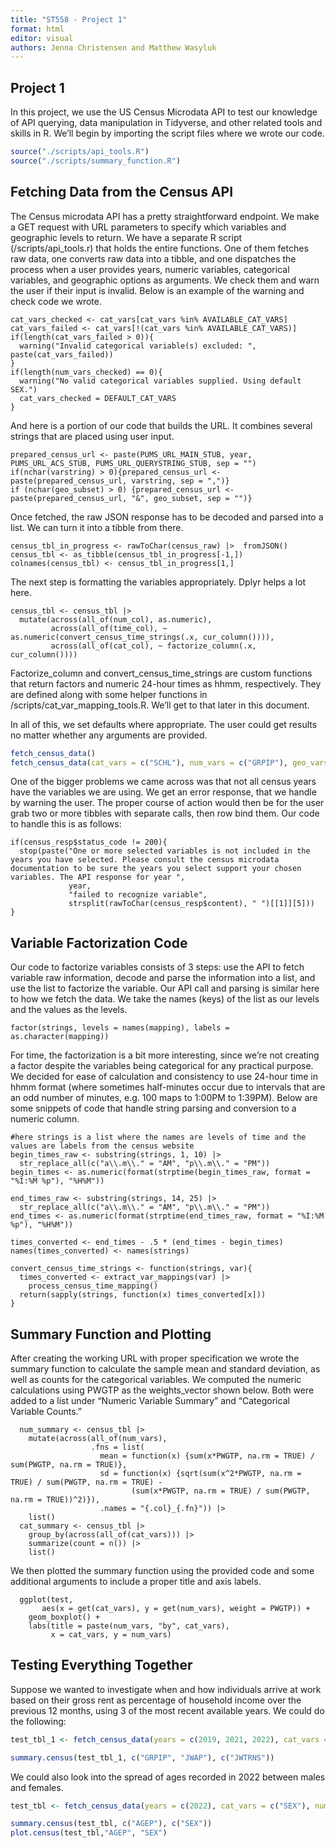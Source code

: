 ```yaml
---
title: "ST558 - Project 1"
format: html
editor: visual
authors: Jenna Christensen and Matthew Wasyluk
---
```


## Project 1

In this project, we use the US Census Microdata API to test our knowledge of API querying, data manipulation in Tidyverse, and other related tools and skills in R. We'll begin by importing the script files where we wrote our code.

```r
source("./scripts/api_tools.R")
source("./scripts/summary_function.R")
```

## Fetching Data from the Census API

The Census microdata API has a pretty straightforward endpoint. We make a GET request with URL parameters to specify which variables and geographic levels to return. We have a separate R script (/scripts/api_tools.r) that holds the entire functions. One of them fetches raw data, one converts raw data into a tibble, and one dispatches the process when a user provides years, numeric variables, categorical variables, and geographic options as arguments. We check them and warn the user if their input is invalid. Below is an example of the warning and check code we wrote.

```         
cat_vars_checked <- cat_vars[cat_vars %in% AVAILABLE_CAT_VARS]
cat_vars_failed <- cat_vars[!(cat_vars %in% AVAILABLE_CAT_VARS)]
if(length(cat_vars_failed > 0)){
  warning("Invalid categorical variable(s) excluded: ", paste(cat_vars_failed))
}
if(length(num_vars_checked) == 0){
  warning("No valid categorical variables supplied. Using default SEX.")
  cat_vars_checked = DEFAULT_CAT_VARS
}
```

And here is a portion of our code that builds the URL. It combines several strings that are placed using user input.

```         
prepared_census_url <- paste(PUMS_URL_MAIN_STUB, year, PUMS_URL_ACS_STUB, PUMS_URL_QUERYSTRING_STUB, sep = "")
if(nchar(varstring) > 0){prepared_census_url <-  paste(prepared_census_url, varstring, sep = ",")}
if (nchar(geo_subset) > 0) {prepared_census_url <- paste(prepared_census_url, "&", geo_subset, sep = "")}
```

Once fetched, the raw JSON response has to be decoded and parsed into a list. We can turn it into a tibble from there.

```         
census_tbl_in_progress <- rawToChar(census_raw) |>  fromJSON()
census_tbl <- as_tibble(census_tbl_in_progress[-1,]) 
colnames(census_tbl) <- census_tbl_in_progress[1,]
```

The next step is formatting the variables appropriately. Dplyr helps a lot here.

```         
census_tbl <- census_tbl |> 
  mutate(across(all_of(num_col), as.numeric),
         across(all_of(time_col), ~ as.numeric(convert_census_time_strings(.x, cur_column()))),
         across(all_of(cat_col), ~ factorize_column(.x, cur_column())))
```

Factorize_column and convert_census_time_strings are custom functions that return factors and numeric 24-hour times as hhmm, respectively. They are defined along with some helper functions in /scripts/cat_var_mapping_tools.R. We'll get to that later in this document.

In all of this, we set defaults where appropriate. The user could get results no matter whether any arguments are provided.

```r
fetch_census_data()
fetch_census_data(cat_vars = c("SCHL"), num_vars = c("GRPIP"), geo_vars = c("DIVISION"), geo_sub = "3", years = c(2014, 2017))
```

One of the bigger problems we came across was that not all census years have the variables we are using. We get an error response, that we handle by warning the user. The proper course of action would then be for the user grab two or more tibbles with separate calls, then row bind them. Our code to handle this is as follows:

```         
if(census_resp$status_code != 200){
  stop(paste("One or more selected variables is not included in the years you have selected. Please consult the census microdata documentation to be sure the years you select support your chosen variables. The API response for year ", 
             year, 
             "failed to recognize variable", 
             strsplit(rawToChar(census_resp$content), " ")[[1]][5]))
}
```

## Variable Factorization Code

Our code to factorize variables consists of 3 steps: use the API to fetch variable raw information, decode and parse the information into a list, and use the list to factorize the variable. Our API call and parsing is similar here to how we fetch the data. We take the names (keys) of the list as our levels and the values as the levels.

```         
factor(strings, levels = names(mapping), labels = as.character(mapping))
```

For time, the factorization is a bit more interesting, since we're not creating a factor despite the variables being categorical for any practical purpose. We decided for ease of calculation and consistency to use 24-hour time in hhmm format (where sometimes half-minutes occur due to intervals that are an odd number of minutes, e.g. 100 maps to 1:00PM to 1:39PM). Below are some snippets of code that handle string parsing and conversion to a numeric column.

```         
#here strings is a list where the names are levels of time and the values are labels from the census website
begin_times_raw <- substring(strings, 1, 10) |> 
  str_replace_all(c("a\\.m\\." = "AM", "p\\.m\\." = "PM"))
begin_times <- as.numeric(format(strptime(begin_times_raw, format = "%I:%M %p"), "%H%M"))
  
end_times_raw <- substring(strings, 14, 25) |> 
  str_replace_all(c("a\\.m\\." = "AM", "p\\.m\\." = "PM"))
end_times <- as.numeric(format(strptime(end_times_raw, format = "%I:%M %p"), "%H%M"))

times_converted <- end_times - .5 * (end_times - begin_times)
names(times_converted) <- names(strings)
```

```         
convert_census_time_strings <- function(strings, var){
  times_converted <- extract_var_mappings(var) |> 
    process_census_time_mapping()
  return(sapply(strings, function(x) times_converted[x]))
}
```

## Summary Function and Plotting

After creating the working URL with proper specification we wrote the summary function to calculate the sample mean and standard deviation, as well as counts for the categorical variables. We computed the numeric calculations using PWGTP as the weights_vector shown below. Both were added to a list under "Numeric Variable Summary" and "Categorical Variable Counts."

```
  num_summary <- census_tbl |>
    mutate(across(all_of(num_vars),
                  .fns = list(
                    mean = function(x) {sum(x*PWGTP, na.rm = TRUE) / sum(PWGTP, na.rm = TRUE)},
                    sd = function(x) {sqrt(sum(x^2*PWGTP, na.rm = TRUE) / sum(PWGTP, na.rm = TRUE) - 
                           (sum(x*PWGTP, na.rm = TRUE) / sum(PWGTP, na.rm = TRUE))^2)}),
                    .names = "{.col}_{.fn}")) |>
    list()
  cat_summary <- census_tbl |>
    group_by(across(all_of(cat_vars))) |>
    summarize(count = n()) |>
    list() 
```

We then plotted the summary function using the provided code and some additional arguments to include a proper title and axis labels.

```
  ggplot(test,
       aes(x = get(cat_vars), y = get(num_vars), weight = PWGTP)) +
    geom_boxplot() +
    labs(title = paste(num_vars, "by", cat_vars),
         x = cat_vars, y = num_vars)
```

## Testing Everything Together

Suppose we wanted to investigate when and how individuals arrive at work based on their gross rent as percentage of household income over the previous 12 months, using 3 of the most recent available years. We could do the following:

```r
test_tbl_1 <- fetch_census_data(years = c(2019, 2021, 2022), cat_vars = c("JWTRNS"), num_vars = c("GRPIP", "JWAP"))

summary.census(test_tbl_1, c("GRPIP", "JWAP"), c("JWTRNS"))
```

We could also look into the spread of ages recorded in 2022 between males and females.

```r
test_tbl <- fetch_census_data(years = c(2022), cat_vars = c("SEX"), num_vars = c("AGEP"))

summary.census(test_tbl, c("AGEP"), c("SEX"))
plot.census(test_tbl,"AGEP", "SEX")
```

